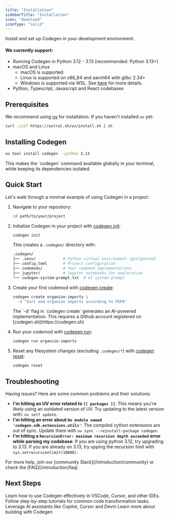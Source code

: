 ```yaml
---
title: "Installation"
sidebarTitle: "Installation"
icon: "download"
iconType: "solid"
---
```


Install and set up Codegen in your development environment.

#### We currently support:
- Running Codegen in Python 3.12 - 3.13 (recommended: Python 3.13+)
- macOS and Linux
  - macOS is supported
  - Linux is supported on x86_64 and aarch64 with glibc 2.34+
  - Windows is supported via WSL. See [here](https://docs.codegen.com/building-with-codegen/codegen-with-wsl) for more details.
- Python, Typescript, Javascript and React codebases

## Prerequisites

We recommend using [uv](https://github.com/astral-sh/uv) for installation. If you haven't installed `uv` yet:
```bash
curl -LsSf https://astral.sh/uv/install.sh | sh
```

## Installing Codegen

```bash
uv tool install codegen --python 3.13
```


<Note>
This makes the `codegen` command available globally in your terminal, while keeping its dependencies isolated.
</Note>

## Quick Start

Let's walk through a minimal example of using Codegen in a project:

1. Navigate to your repository:
   ```bash
   cd path/to/your/project
   ```

2. Initialize Codegen in your project with [codegen init](/cli/init):
   ```bash
   codegen init
   ```

   This creates a `.codegen/` directory with:
   ```bash
   .codegen/
   ├── .venv/            # Python virtual environment (gitignored)
   ├── config.toml       # Project configuration
   ├── codemods/         # Your codemod implementations
   ├── jupyter/          # Jupyter notebooks for exploration
   └── codegen-system-prompt.txt  # AI system prompt
   ```

3. Create your first codemod with [codegen create](/cli/create):
   ```bash
   codegen create organize-imports \
     -d "Sort and organize imports according to PEP8"
   ```
    <Note>
        The `-d` flag in `codegen create` generates an AI-powered implementation. This requires a Github account registered on [codegen.sh](https://codegen.sh)
    </Note>



4. Run your codemod with [codegen run](/cli/run):
   ```bash
   codegen run organize-imports
   ```

5. Reset any filesystem changes (excluding `.codegen/*`) with [codegen reset](/cli/reset):
   ```bash
   codegen reset
   ```

## Troubleshooting

Having issues? Here are some common problems and their solutions:

- **I'm hitting an UV error related to `[[ packages ]]`**: This means you're likely using an outdated version of UV. Try updating to the latest version with: `uv self update`.
- **I'm hitting an error about `No module named 'codegen.sdk.extensions.utils'`**: The compiled cython extensions are out of sync. Update them with `uv sync --reinstall-package codegen`.
- **I'm hitting a `RecursionError: maximum recursion depth exceeded` error while parsing my codebase**: If you are using python 3.12, try upgrading to 3.13. If you are already on 3.13, try upping the recursion limit with `sys.setrecursionlimit(10000)`.

<Note>
For more help, join our [community Slack](/introduction/community) or check the [FAQ](/introduction/faq).
</Note>

## Next Steps

<CardGroup cols={2}>
  <Card
    title="IDE Integration"
    icon="window"
    href="/introduction/ide-usage"
  >
    Learn how to use Codegen effectively in VSCode, Cursor, and other IDEs.
  </Card>
  <Card
    title="Tutorials"
    icon="graduation-cap"
    href="/tutorials/at-a-glance"
  >
    Follow step-by-step tutorials for common code transformation tasks.
  </Card>
  <Card
    title="Work with AI"
    icon="microchip"
    href="/introduction/work-with-ai"
  >
    Leverage AI assistants like Copilot, Cursor and Devin
    </Card>
  <Card
    title="Guides"
    icon="hammer"
    href="/building-with-codegen/at-a-glance"
  >
    Learn more about building with Codegen
    </Card>

</CardGroup>
